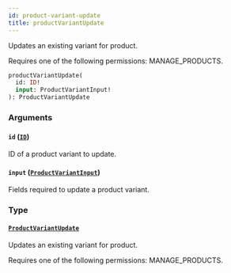 ```yaml
---
id: product-variant-update
title: productVariantUpdate
---
```



Updates an existing variant for product. 

Requires one of the following permissions: MANAGE_PRODUCTS.

```graphql
productVariantUpdate(
  id: ID!
  input: ProductVariantInput!
): ProductVariantUpdate
```


### Arguments

#### `id` ([`ID`](../../../developer/api-reference/scalars/id))

ID of a product variant to update.


#### `input` ([`ProductVariantInput`](../../../developer/api-reference/inputs/product-variant-input))

Fields required to update a product variant.


### Type

#### [`ProductVariantUpdate`](../../../developer/api-reference/objects/product-variant-update) 

Updates an existing variant for product. 

Requires one of the following permissions: MANAGE_PRODUCTS.




